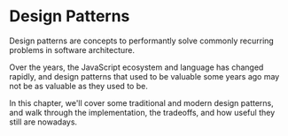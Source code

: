 # Design Patterns

Design patterns are concepts to performantly solve commonly recurring problems in software architecture. 

Over the years, the JavaScript ecosystem and language has changed rapidly, and design patterns that used to be valuable some years ago may not be as valuable as they used to be.

In this chapter, we'll cover some traditional and modern design patterns, and walk through the implementation, the tradeoffs, and how useful they still are nowadays.
